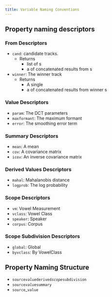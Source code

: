 ```yaml
---
title: Variable Naming Conventions
---
```


## Property naming descriptors

### From Descriptors

- `cand`: candidate tracks. 
    - Returns 
        - list of [](`fasttrackpy.OneTrack`)s
        - a [](`numpy.array`) of concatenated results from [](`fasttrackpy.OneTrack`)s
- `winner`: The winner track
    - Returns
        - A single [](`fasttrackpy.OneTrack`)
        - a [](`numpy.array`) of concatenated results from winner [](`fasttrackpy.OneTrack`)s

### Value Descriptors

- `param`: The DCT parameters
- `maxformant`: The maximum formant
- `error`: The smoothing error term

### Summary Descriptors

- `mean`: A mean
- `cov`: A covariance matrix
- `icov`: An inverse covariance matrix


### Derived Values Descriptors

- `mahal`: Mahalanobis distance
- `logprob`: The log probability

### Scope Descriptors

- `vm`: Vowel Measurement
- `vclass`: Vowel Class
- `speaker`: Speaker
- `corpus`: Corpus

### Scope Subdivision Descriptors

- `global`: Global
- `byvclass`: By VowelClass

## Property Naming Structure

- `source`_`value`_`derived`_`scope`_`subdivision`
- `source`_`value`_`summary`
- `source`_`value`
